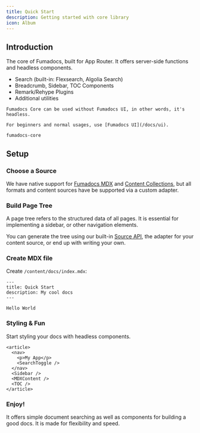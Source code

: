 ```yaml
---
title: Quick Start
description: Getting started with core library
icon: Album
---
```


## Introduction

The core of Fumadocs, built for
App Router. It offers server-side functions and headless components.

- Search (built-in: Flexsearch, Algolia Search)
- Breadcrumb, Sidebar, TOC Components
- Remark/Rehype Plugins
- Additional utilities

<Callout title="Tip">

    Fumadocs Core can be used without Fumadocs UI, in other words, it's headless.

    For beginners and normal usages, use [Fumadocs UI](/docs/ui).

</Callout>

```package-install
fumadocs-core
```

## Setup

### Choose a Source

We have native support for [Fumadocs MDX](/docs/mdx) and [Content Collections](/docs/headless/content-collections), but all formats and
content sources have be supported via a custom adapter.

### Build Page Tree

A page tree refers to the structured data of all pages. It is essential for implementing a sidebar, or other navigation elements.

You can generate the tree using our built-in [Source API](/docs/headless/source-api), the adapter for your content source, or end up with
writing your own.

### Create MDX file

Create `/content/docs/index.mdx`:

```mdx
---
title: Quick Start
description: My cool docs
---

Hello World
```

### Styling & Fun

Start styling your docs with headless components.

```mdx
<article>
  <nav>
    <p>My App</p>
    <SearchToggle />
  </nav>
  <Sidebar />
  <MDXContent />
  <TOC />
</article>
```

### Enjoy!

It offers simple document searching as well as components for building a
good docs. It is made for flexibility and speed.

<Cards>

<Card
  title="Breadcrumb"
  href="/docs/headless/components/breadcrumb"
  description="The navigation component at the top of screen"
/>

<Card
  title="TOC"
  href="/docs/headless/components/toc"
  description="A Table of Contents with active anchor observer"
/>

<Card
  title="Sidebar"
  href="/docs/headless/components/sidebar"
  description="The navigation bar at aside of viewport"
/>

<Card
  title="Search"
  href="/docs/headless/search"
  description="Implement document searching"
/>

</Cards>
